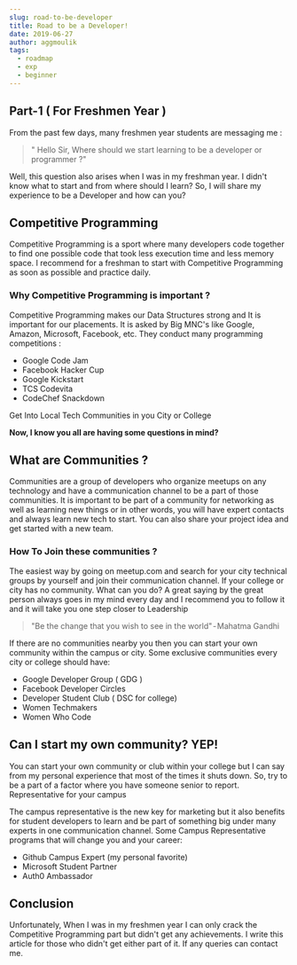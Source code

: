 ```yaml
---
slug: road-to-be-developer
title: Road to be a Developer!
date: 2019-06-27
author: aggmoulik
tags:
  - roadmap
  - exp
  - beginner
---
```


## Part-1 ( For Freshmen Year )
From the past few days, many freshmen year students are messaging me :

> " Hello Sir, Where should we start learning to be a developer or programmer ?"

Well, this question also arises when I was in my freshman year. I didn't know what to start and from where should I learn? So, I will share my experience to be a Developer and how can you?

## Competitive Programming
Competitive Programming is a sport where many developers code together to find one possible code that took less execution time and less memory space. I recommend for a freshman to start with Competitive Programming as soon as possible and practice daily.

### Why Competitive Programming is important ?
Competitive Programming makes our Data Structures strong and It is important for our placements. It is asked by Big MNC's like Google, Amazon, Microsoft, Facebook, etc. They conduct many programming competitions :
- Google Code Jam
- Facebook Hacker Cup
- Google Kickstart
- TCS Codevita
- CodeChef Snackdown

Get Into Local Tech Communities in you City or College

__Now, I know you all are having some questions in mind?__

## What are Communities ?
Communities are a group of developers who organize meetups on any technology and have a communication channel to be a part of those communities. It is important to be part of a community for networking as well as learning new things or in other words, you will have expert contacts and always learn new tech to start. You can also share your project idea and get started with a new team.

### How To Join these communities ?
The easiest way by going on meetup.com and search for your city technical groups by yourself and join their communication channel.
If your college or city has no community. What can you do?
A great saying by the great person always goes in my mind every day and I recommend you to follow it and it will take you one step closer to Leadership

> "Be the change that you wish to see in the world" - Mahatma Gandhi

If there are no communities nearby you then you can start your own community within the campus or city. Some exclusive communities every city or college should have:
- Google Developer Group ( GDG )
- Facebook Developer Circles
- Developer Student Club ( DSC for college)
- Women Techmakers
- Women Who Code

## Can I start my own community? YEP!

You can start your own community or club within your college but I can say from my personal experience that most of the times it shuts down. So, try to be a part of a factor where you have someone senior to report.
Representative for your campus

The campus representative is the new key for marketing but it also benefits for student developers to learn and be part of something big under many experts in one communication channel. Some Campus Representative programs that will change you and your career:
- Github Campus Expert (my personal favorite)
- Microsoft Student Partner
- Auth0 Ambassador

## Conclusion
Unfortunately, When I was in my freshmen year I can only crack the Competitive Programming part but didn't get any achievements. I write this article for those who didn't get either part of it. If any queries can contact me.